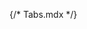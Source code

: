 {/* Tabs.mdx */}
 
 


<Title  />  

<Subtitle />

## Basic tabs

Tabs are implemented using a collection of related components:

`Tab` - the tab element itself. Clicking on a tab displays its corresponding panel. <br />
`Tabs` - the container that houses the tabs. Responsible for handling focus and keyboard navigation between tabs. <br />
`TabPanel` - the panel that displays the content of the tab. <br />

<Canvas of={TabsStories.Primary} withToolbar layout='centered'/>

## API

<ArgTypes sort='alpha' />

<ForwardRefNote />